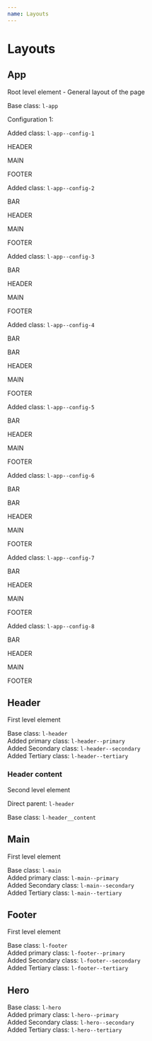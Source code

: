 ```yaml
---
name: Layouts
---
```



# Layouts

## App

Root level element - General layout of the page

Base class: `l-app`

Configuration 1:

Added class: `l-app--config-1`

<DocumentationWrapper>
  <div class="l-app l-app--config-1">
    <div class="l-header m-primary">
      <p class="text--white u-tc">HEADER</p>
    </div>
    <div class="l-main m-secondary">
      <p class="text--white u-tc">MAIN</p>
    </div>
    <div class="l-footer m-tertiary">
      <p class="text--white u-tc">FOOTER</p>
    </div>
  </div>
</DocumentationWrapper>

Added class: `l-app--config-2`

<DocumentationWrapper>
  <div class="l-app l-app--config-2">
   <div class="l-bar m-grey-1 u-row-span-3">
      <p class="text--white u-tc">BAR</p>
    </div>
    <div class="l-header m-primary">
      <p class="text--white u-tc">HEADER</p>
    </div>
    <div class="l-main m-secondary">
      <p class="text--white u-tc">MAIN</p>
    </div>
    <div class="l-footer m-tertiary">
      <p class="text--white u-tc">FOOTER</p>
    </div>
  </div>
</DocumentationWrapper>

Added class: `l-app--config-3`

<DocumentationWrapper>
  <div class="l-app l-app--config-3">
   <div class="l-bar m-grey-1 u-row-span-3">
      <p class="text--white u-tc">BAR</p>
    </div>
    <div class="l-header m-primary">
      <p class="text--white u-tc">HEADER</p>
    </div>
    <div class="l-main m-secondary">
      <p class="text--white u-tc">MAIN</p>
    </div>
    <div class="l-footer m-tertiary">
      <p class="text--white u-tc">FOOTER</p>
    </div>
  </div>
</DocumentationWrapper>

Added class: `l-app--config-4`

<DocumentationWrapper>
  <div class="l-app l-app--config-4">
   <div class="l-bar l-bar--left m-grey-1 u-row-span-3">
      <p class="text--white u-tc">BAR</p>
    </div>
   <div class="l-bar l-bar--right m-grey-1 u-row-span-3">
      <p class="text--white u-tc">BAR</p>
    </div>
    <div class="l-header m-primary">
      <p class="text--white u-tc">HEADER</p>
    </div>
    <div class="l-main m-secondary">
      <p class="text--white u-tc">MAIN</p>
    </div>
    <div class="l-footer m-tertiary">
      <p class="text--white u-tc">FOOTER</p>
    </div>
  </div>
</DocumentationWrapper>

Added class: `l-app--config-5`

<DocumentationWrapper>
  <div class="l-app l-app--config-5">
   <div class="l-bar  m-grey-1 u-row-span-3">
      <p class="text--white u-tc">BAR</p>
    </div>
    <div class="l-header m-primary">
      <p class="text--white u-tc">HEADER</p>
    </div>
    <div class="l-main m-secondary">
      <p class="text--white u-tc">MAIN</p>
    </div>
    <div class="l-footer m-tertiary">
      <p class="text--white u-tc">FOOTER</p>
    </div>
  </div>
</DocumentationWrapper>

Added class: `l-app--config-6`

<DocumentationWrapper>
  <div class="l-app l-app--config-6">
   <div class="l-bar l-bar--left m-grey-1 u-row-span-3">
      <p class="text--white u-tc">BAR</p>
    </div>
   <div class="l-bar l-bar--right m-grey-1 u-row-span-3">
      <p class="text--white u-tc">BAR</p>
    </div>
    <div class="l-header m-primary">
      <p class="text--white u-tc">HEADER</p>
    </div>
    <div class="l-main m-secondary">
      <p class="text--white u-tc">MAIN</p>
    </div>
    <div class="l-footer m-tertiary">
      <p class="text--white u-tc">FOOTER</p>
    </div>
  </div>
</DocumentationWrapper>

Added class: `l-app--config-7`

<DocumentationWrapper>
  <div class="l-app l-app--config-7">
   <div class="l-bar m-grey-1 u-row-span-3">
      <p class="text--white u-tc">BAR</p>
    </div>
    <div class="l-header m-primary">
      <p class="text--white u-tc">HEADER</p>
    </div>
    <div class="l-main m-secondary">
      <p class="text--white u-tc">MAIN</p>
    </div>
    <div class="l-footer m-tertiary">
      <p class="text--white u-tc">FOOTER</p>
    </div>
  </div>
</DocumentationWrapper>

Added class: `l-app--config-8`

<DocumentationWrapper>
  <div class="l-app l-app--config-8">
   <div class="l-bar m-grey-1 u-row-span-3">
      <p class="text--white u-tc">BAR</p>
    </div>
    <div class="l-header m-primary">
      <p class="text--white u-tc">HEADER</p>
    </div>
    <div class="l-main m-secondary">
      <p class="text--white u-tc">MAIN</p>
    </div>
    <div class="l-footer m-tertiary">
      <p class="text--white u-tc">FOOTER</p>
    </div>
  </div>
</DocumentationWrapper>

## Header

First level element

Base class: `l-header`  
Added primary class: `l-header--primary`  
Added Secondary class: `l-header--secondary`  
Added Tertiary class: `l-header--tertiary`

### Header content

Second level element

Direct parent: `l-header`

Base class: `l-header__content`

## Main

First level element

Base class: `l-main`  
Added primary class: `l-main--primary`  
Added Secondary class: `l-main--secondary`  
Added Tertiary class: `l-main--tertiary`

## Footer

First level element

Base class: `l-footer`  
Added primary class: `l-footer--primary`  
Added Secondary class: `l-footer--secondary`  
Added Tertiary class: `l-footer--tertiary`

## Hero

Base class: `l-hero`  
Added primary class: `l-hero--primary`  
Added Secondary class: `l-hero--secondary`  
Added Tertiary class: `l-hero--tertiary`
